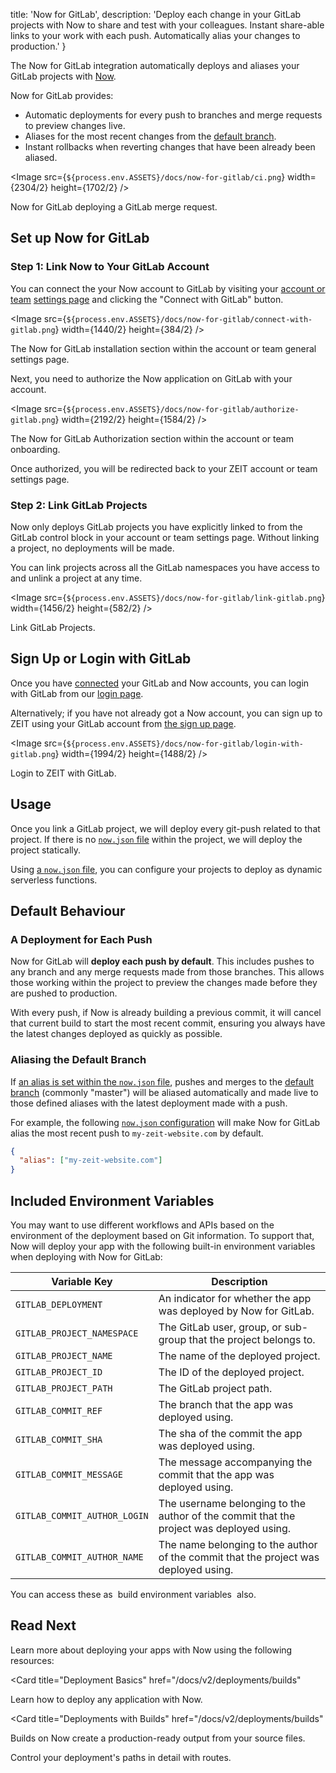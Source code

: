 
  title: 'Now for GitLab',
  description:
    'Deploy each change in your GitLab projects with Now to share and test with your colleagues. Instant share-able links to your work with each push. Automatically alias your changes to production.'
}

The Now for GitLab integration automatically deploys and aliases your GitLab projects with [Now](/now).

Now for GitLab provides:
- Automatic deployments for every push to branches and merge requests to preview changes live.
- Aliases for the most recent changes from the [default branch](https://docs.gitlab.com/ee/user/project/repository/branches/#default-branch).
- Instant rollbacks when reverting changes that have been already been aliased.

<Image
src={`${process.env.ASSETS}/docs/now-for-gitlab/ci.png`}
width={2304/2}
height={1702/2}
/>
<Caption>Now for GitLab deploying a GitLab merge request.</Caption>

## Set up Now for GitLab

### Step 1: Link Now to Your GitLab Account

You can connect the your Now account to GitLab by visiting your [account or team](/docs/v2/platform/users-and-teams) [settings page](/account) and clicking the "Connect with GitLab" button.

<Image
src={`${process.env.ASSETS}/docs/now-for-gitlab/connect-with-gitlab.png`}
width={1440/2}
height={384/2}
/>
<Caption>The Now for GitLab installation section within the account or team general settings page.</Caption>

Next, you need to authorize the Now application on GitLab with your account.

<Image
src={`${process.env.ASSETS}/docs/now-for-gitlab/authorize-gitlab.png`}
width={2192/2}
height={1584/2}
/>
<Caption>The Now for GitLab Authorization section within the account or team onboarding.</Caption>

Once authorized, you will be redirected back to your ZEIT account or team settings page.

### Step 2: Link GitLab Projects

Now only deploys GitLab projects you have explicitly linked to from the GitLab control block in your account or team settings page. Without linking a project, no deployments will be made.

You can link projects across all the GitLab namespaces you have access to and unlink a project at any time.

<Image
  src={`${process.env.ASSETS}/docs/now-for-gitlab/link-gitlab.png`}
  width={1456/2}
  height={582/2}
/>
<Caption>Link GitLab Projects.</Caption>

## Sign Up or Login with GitLab

Once you have [connected](#step-1:-link-now-to-your-gitlab-account) your GitLab and Now accounts, you can login with GitLab from our [login page](/login).

Alternatively; if you have not already got a Now account, you can sign up to ZEIT using your GitLab account from [the sign up page](/signup).

<Image
  src={`${process.env.ASSETS}/docs/now-for-gitlab/login-with-gitlab.png`}
  width={1994/2}
  height={1488/2}
/>
<Caption>Login to ZEIT with GitLab.</Caption>

## Usage

Once you link a GitLab project, we will deploy every git-push related to that project. If there is no [`now.json` file](/docs/v2/deployments/configuration) within the project, we will deploy the project statically.

Using [a `now.json` file](/docs/v2/deployments/configuration), you can configure your projects to deploy as dynamic serverless functions.

## Default Behaviour

### A Deployment for Each Push

Now for GitLab will **deploy each push by default**. This includes pushes to any branch and any merge requests made from those branches. This allows those working within the project to preview the changes made before they are pushed to production.

With every push, if Now is already building a previous commit, it will cancel that current build to start the most recent commit, ensuring you always have the latest changes deployed as quickly as possible.

### Aliasing the Default Branch

If [an alias is set within the `now.json` file](/docs/v2/domains-and-aliases/aliasing-a-deployment), pushes and merges to the [default branch](https://docs.gitlab.com/ee/user/project/repository/branches/#default-branch) (commonly "master") will be aliased automatically and made live to those defined aliases with the latest deployment made with a push.

For example, the following [`now.json` configuration](/docs/v2/deployments/configuration) will make Now for GitLab alias the most recent push to `my-zeit-website.com` by default.

```json
{
  "alias": ["my-zeit-website.com"]
}
```

## Included Environment Variables

You may want to use different workflows and APIs based on the environment of the deployment based on Git information. To support that, Now will deploy your app with the following built-in environment variables when deploying with Now for GitLab:

| Variable Key | Description |
| ------------ | ----------- |
| `GITLAB_DEPLOYMENT` | An indicator for whether the app was deployed by Now for GitLab. |
| `GITLAB_PROJECT_NAMESPACE` | The GitLab user, group, or sub-group that the project belongs to. |
| `GITLAB_PROJECT_NAME` | The name of the deployed project. |
| `GITLAB_PROJECT_ID` | The ID of the deployed project. |
| `GITLAB_PROJECT_PATH` | The GitLab project path. |
| `GITLAB_COMMIT_REF` | The branch that the app was deployed using. |
| `GITLAB_COMMIT_SHA` | The sha of the commit the app was deployed using. |
| `GITLAB_COMMIT_MESSAGE` | The message accompanying the commit that the app was deployed using. |
| `GITLAB_COMMIT_AUTHOR_LOGIN` | The username belonging to the author of the commit that the project was deployed using. |
| `GITLAB_COMMIT_AUTHOR_NAME` | The name belonging to the author of the commit that the project was deployed using. |

<Note>
  You can access these as 
  <GenericLink href="https://zeit.co/docs/v2/deployments/configuration/#build-env">
    build environment variables
  </GenericLink>
   also.
</Note>

## Read Next

Learn more about deploying your apps with Now using the following resources:

<Card
  title="Deployment Basics"
  href="/docs/v2/deployments/builds"
>
  Learn how to deploy any application with Now.
</Card>

<Card
  title="Deployments with Builds"
  href="/docs/v2/deployments/builds"
>
  Builds on Now create a production-ready output from your source files.
</Card>

<Card title="Control Your Paths with Routes" href="/docs/v2/deployments/routes">
  Control your deployment's paths in detail with routes.
</Card>


